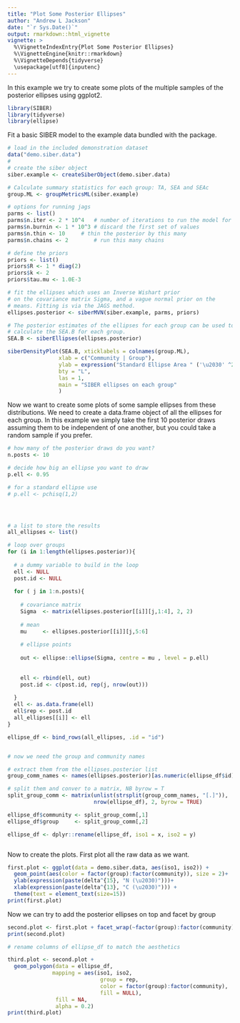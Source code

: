 ```yaml
---
title: "Plot Some Posterior Ellipses"
author: "Andrew L Jackson"
date: "`r Sys.Date()`"
output: rmarkdown::html_vignette
vignette: >
  %\VignetteIndexEntry{Plot Some Posterior Ellipses}
  %\VignetteEngine{knitr::rmarkdown}
  %\VignetteDepends{tidyverse}
  \usepackage[utf8]{inputenc}
---
```



In this example we try to create some plots of the multiple samples of the posterior ellipses using ggplot2.

```r

library(SIBER)
library(tidyverse)
library(ellipse)


```


Fit a basic SIBER model to the example data bundled with the package.

```r
# load in the included demonstration dataset
data("demo.siber.data")
#
# create the siber object
siber.example <- createSiberObject(demo.siber.data)

# Calculate summary statistics for each group: TA, SEA and SEAc
group.ML <- groupMetricsML(siber.example)

# options for running jags
parms <- list()
parms$n.iter <- 2 * 10^4   # number of iterations to run the model for
parms$n.burnin <- 1 * 10^3 # discard the first set of values
parms$n.thin <- 10     # thin the posterior by this many
parms$n.chains <- 2        # run this many chains

# define the priors
priors <- list()
priors$R <- 1 * diag(2)
priors$k <- 2
priors$tau.mu <- 1.0E-3

# fit the ellipses which uses an Inverse Wishart prior
# on the covariance matrix Sigma, and a vague normal prior on the 
# means. Fitting is via the JAGS method.
ellipses.posterior <- siberMVN(siber.example, parms, priors)

# The posterior estimates of the ellipses for each group can be used to
# calculate the SEA.B for each group.
SEA.B <- siberEllipses(ellipses.posterior)

siberDensityPlot(SEA.B, xticklabels = colnames(group.ML), 
                xlab = c("Community | Group"),
                ylab = expression("Standard Ellipse Area " ('\u2030' ^2) ),
                bty = "L",
                las = 1,
                main = "SIBER ellipses on each group"
                )

```

Now we want to create some plots of some sample ellipses from these distributions. We need to create a data.frame object of all the ellipses for each group. In this example we simply take the first 10 posterior draws assuming them to be independent of one another, but you could take a random sample if you prefer.

```r

# how many of the posterior draws do you want?
n.posts <- 10

# decide how big an ellipse you want to draw
p.ell <- 0.95

# for a standard ellipse use
# p.ell <- pchisq(1,2)




# a list to store the results
all_ellipses <- list()

# loop over groups
for (i in 1:length(ellipses.posterior)){
  
  # a dummy variable to build in the loop
  ell <- NULL
  post.id <- NULL
  
  for ( j in 1:n.posts){
    
    # covariance matrix
    Sigma  <- matrix(ellipses.posterior[[i]][j,1:4], 2, 2)
    
    # mean
    mu     <- ellipses.posterior[[i]][j,5:6]
    
    # ellipse points
    
    out <- ellipse::ellipse(Sigma, centre = mu , level = p.ell)
    
    
    ell <- rbind(ell, out)
    post.id <- c(post.id, rep(j, nrow(out)))
    
  }
  ell <- as.data.frame(ell)
  ell$rep <- post.id
  all_ellipses[[i]] <- ell
}

ellipse_df <- bind_rows(all_ellipses, .id = "id")


# now we need the group and community names

# extract them from the ellipses.posterior list
group_comm_names <- names(ellipses.posterior)[as.numeric(ellipse_df$id)]

# split them and conver to a matrix, NB byrow = T
split_group_comm <- matrix(unlist(strsplit(group_comm_names, "[.]")),
                           nrow(ellipse_df), 2, byrow = TRUE)

ellipse_df$community <- split_group_comm[,1]
ellipse_df$group     <- split_group_comm[,2]

ellipse_df <- dplyr::rename(ellipse_df, iso1 = x, iso2 = y)



```


Now to create the plots. First plot all the raw data as we want.

```r
first.plot <- ggplot(data = demo.siber.data, aes(iso1, iso2)) +
  geom_point(aes(color = factor(group):factor(community)), size = 2)+
  ylab(expression(paste(delta^{15}, "N (\u2030)")))+
  xlab(expression(paste(delta^{13}, "C (\u2030)"))) + 
  theme(text = element_text(size=15))
print(first.plot)

```

Now we can try to add the posterior ellipses on top and facet by group

```r

second.plot <- first.plot + facet_wrap(~factor(group):factor(community))
print(second.plot)

# rename columns of ellipse_df to match the aesthetics

third.plot <- second.plot + 
  geom_polygon(data = ellipse_df,
              mapping = aes(iso1, iso2,
                             group = rep,
                             color = factor(group):factor(community),
                             fill = NULL),
               fill = NA,
               alpha = 0.2)
print(third.plot)
```










